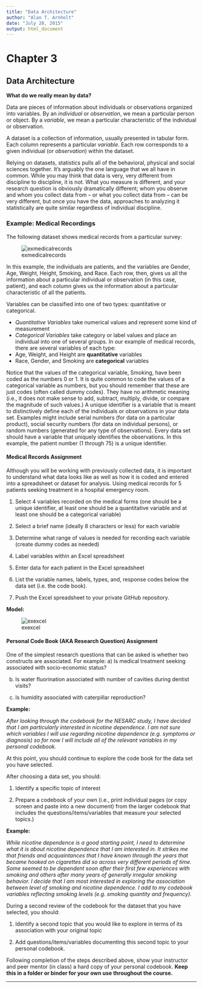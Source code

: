 ```yaml
---
title: "Data Architecture"
author: "Alan T. Arnholt"
date: "July 28, 2015"
output: html_document
---
```


# Chapter 3
## Data Architecture

**What do we really mean by data?**

Data are pieces of information about individuals or observations organized into variables. By an *individual* or *observation*, we mean a particular person or object. By a *variable*, we mean a particular characteristic of the individual or observation.

A dataset is a collection of information, usually presented in tabular form. Each column represents a particular *variable*. Each row corresponds to a given individual (or *observation*) within the dataset.

Relying on datasets, statistics pulls all of the behavioral, physical and social sciences together. It’s arguably the one language that we all have in common. While you may think that data is very, very different from discipline to discipline, it is not. What you measure is different, and your research question is obviously dramatically different; whom you observe and whom you collect data from -- or what you collect data from -- can be very different, but once you have the data, approaches to analyzing it statistically are quite similar regardless of individual discipline.

### Example: Medical Recordings
The following dataset shows medical records from a particular survey:

![exmedicalrecords](./graphics/exmedicalrecords.jpg)

In this example, the individuals are patients, and the variables are Gender, Age, Weight, Height, Smoking, and Race. Each row, then, gives us all the information about a particular individual or observation (in this case, patient), and each column gives us the information about a particular characteristic of all the patients.

Variables can be classified into one of two types: quantitative or categorical.

* *Quantitative Variables* take numerical values and represent some kind of measurement
* *Categorical Variables* take category or label values and place an individual into one of several groups. In our example of medical records, there are several variables of each type:
* Age, Weight, and Height are **quantitative** variables
* Race, Gender, and Smoking are **categorical** variables

Notice that the values of the categorical variable, Smoking, have been coded as the numbers 0 or 1. It is quite common to code the values of a categorical variable as numbers, but you should remember that these are just codes (often called dummy codes). They have no arithmetic meaning (i.e., it does not make sense to add, subtract, multiply, divide, or compare the magnitude of such values.)
A unique identifier is a variable that is meant to distinctively define each of the individuals or observations in your data set. Examples might include serial numbers (for data on a particular product), social security numbers (for data on individual persons), or random numbers (generated for any type of observations). Every data set should have a variable that uniquely identifies the observations. In this example, the patient number (1 through 75) is a unique identifier.

#### Medical Records Assignment
Although you will be working with previously collected data, it is important to understand what data looks like as well as how it is coded and entered into a spreadsheet or dataset for analysis.
Using medical records for 5 patients seeking treatment in a hospital emergency room.

1. Select 4 variables recorded on the medical forms (one should be a unique identifier, at least one should be a quantitative variable and at least one should be a categorical variable)

2. Select a brief name (ideally 8 characters or less) for each variable

3. Determine what range of values is needed for recording each variable (create dummy codes as needed)

4. Label variables within an Excel spreadsheet

5. Enter data for each patient in the Excel spreadsheet

6. List the variable names, labels, types, and, response codes below the data set (i.e. the code book).

7. Push the Excel spreadsheet to your private GitHub repository.

**Model:**

![exexcel](./graphics/exexcel.jpg)

#### Personal Code Book (AKA Research Question) Assignment

One of the simplest research questions that can be asked is whether two constructs are associated. For example:
a) Is medical treatment seeking associated with socio-economic status?

b) Is water fluorination associated with number of cavities during dentist visits?

c) Is humidity associated with caterpillar reproduction?

**Example:**

*After looking through the codebook for the NESARC study, I have decided that I am particularly interested in nicotine dependence. I am not sure which variables I will use regarding nicotine dependence (e.g. symptoms or diagnosis) so for now I will include all of the relevant variables in my personal codebook.*

At this point, you should continue to explore the code book for the data set you have selected.

After choosing a data set, you should:

1. Identify a specific topic of interest

2. Prepare a codebook of your own (i.e., print individual pages (or copy screen and paste into a new document) from the larger codebook that includes the questions/items/variables that measure your selected topics.)

**Example:**

*While nicotine dependence is a good starting point, I need to determine what it is about nicotine dependence that I am interested in. It strikes me that friends and acquaintances that I have known through the years that became hooked on cigarettes did so across very different periods of time. Some seemed to be dependent soon after their first few experiences with smoking and others after many years of generally irregular smoking behavior. I decide that I am most interested in exploring the association between level of smoking and nicotine dependence. I add to my codebook variables reflecting smoking levels (e.g. smoking quantity and frequency).*

During a second review of the codebook for the dataset that you have selected, you should:

1. Identify a second topic that you would like to explore in terms of its association with your original topic

2. Add questions/items/variables documenting this second topic to your personal codebook.

Following completion of the steps described above, show your instructor and peer mentor (in class) a hard copy of your personal codebook. **Keep this in a folder or binder for your own use throughout the course.**

------------------------
